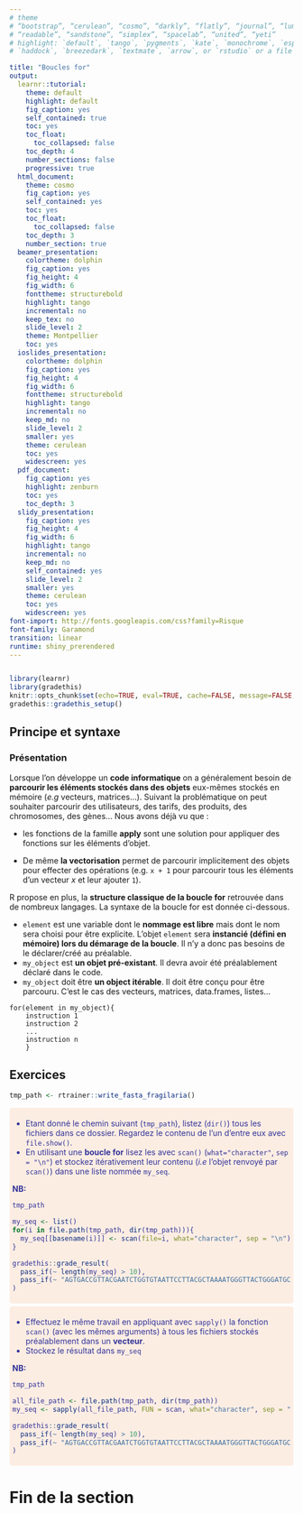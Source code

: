 ```yaml
---
# theme
# “bootstrap”, “cerulean”, “cosmo”, “darkly”, “flatly”, “journal”, “lumen”, “paper”, 
# “readable”, “sandstone”, “simplex”, “spacelab”, “united”, “yeti”
# highlight: `default`, `tango`, `pygments`, `kate`, `monochrome`, `espresso`, `zenburn`, 
# `haddock`, `breezedark`, `textmate`, `arrow`, or `rstudio` or a file with extension `.theme`.

title: "Boucles for"
output:
  learnr::tutorial:
    theme: default
    highlight: default
    fig_caption: yes
    self_contained: true
    toc: yes
    toc_float: 
      toc_collapsed: false
    toc_depth: 4
    number_sections: false
    progressive: true
  html_document:
    theme: cosmo
    fig_caption: yes
    self_contained: yes
    toc: yes
    toc_float: 
      toc_collapsed: false
    toc_depth: 3
    number_section: true
  beamer_presentation:
    colortheme: dolphin
    fig_caption: yes
    fig_height: 4
    fig_width: 6
    fonttheme: structurebold
    highlight: tango
    incremental: no
    keep_tex: no
    slide_level: 2
    theme: Montpellier
    toc: yes
  ioslides_presentation:
    colortheme: dolphin
    fig_caption: yes
    fig_height: 4
    fig_width: 6
    fonttheme: structurebold
    highlight: tango
    incremental: no
    keep_md: no
    slide_level: 2
    smaller: yes
    theme: cerulean
    toc: yes
    widescreen: yes
  pdf_document:
    fig_caption: yes
    highlight: zenburn
    toc: yes
    toc_depth: 3
  slidy_presentation:
    fig_caption: yes
    fig_height: 4
    fig_width: 6
    highlight: tango
    incremental: no
    keep_md: no
    self_contained: yes
    slide_level: 2
    smaller: yes
    theme: cerulean
    toc: yes
    widescreen: yes
font-import: http://fonts.googleapis.com/css?family=Risque
font-family: Garamond
transition: linear
runtime: shiny_prerendered
---
```


<!--  
Here the parameters about the documents.
https://www.rstudio.com/wp-content/uploads/2015/03/rmarkdown-reference.pdf 
--> 


```css

```

<script language="JavaScript" type="text/javascript">
          
          function sizeTbl2(h,i) {
          var tbl = document.getElementById("section-" + i);
          tbl.style.display = h;
          }

</script>



<style>
.exo {
  border-radius: 5px;
  margin-top: 5px;
  margin-bottom: 5px;
  padding-top: 5px;
  padding-bottom: 5px;
  padding-left: 5px;
  padding-right: 5px;
  background-color: #fcede3;
  color: rgb(51, 51,153);
}
.tips {
       padding-top: 5px;
       padding-bottom: 5px;
       padding-left: 5px;
       padding-right: 5px;
       border: 1px dashed #2f6fab;
       background-color: #EEFFEE;
}
.solution {
            margin-top: 5px;
            margin-bottom: 5px;
            padding-top: 5px;
            padding-bottom: 5px;
            padding-left: 5px;
            padding-right: 5px;
            border: 1px dashed #FFFFFF;
            background-color: #EEEEFF;
            color: #0000BB;
            font-size: 11px;
}
</style>


```r
library(learnr)
library(gradethis)
knitr::opts_chunk$set(echo=TRUE, eval=TRUE, cache=FALSE, message=FALSE, warning=FALSE, comment="")
gradethis::gradethis_setup()
```

## Principe et syntaxe

### Présentation

Lorsque l'on développe un **code informatique** on a généralement besoin de **parcourir les éléments stockés dans des objets** eux-mêmes stockés en mémoire (*e.g* vecteurs, matrices...). Suivant la problématique on peut souhaiter parcourir des utilisateurs, des tarifs, des produits, des chromosomes, des gènes... Nous avons déjà vu que :

- les fonctions de la famille **apply** sont une solution pour appliquer des fonctions sur les éléments d'objet. 

- De même **la vectorisation** permet de parcourir implicitement des objets pour effecter des opérations (e.g. `x + 1` pour parcourir tous les éléments d'un vecteur $x$ et leur ajouter `1`).

R propose en plus, la **structure classique de la boucle for** retrouvée dans de nombreux langages. La syntaxe de la boucle for est donnée ci-dessous. 

  - `element` est une variable dont le **nommage est libre** mais dont le nom sera choisi pour être explicite. L'objet `element` sera **instancié (défini en mémoire) lors du démarage de la boucle**. Il n'y a donc pas besoins de le déclarer/créé au préalable. 
  - `my_object` est **un objet pré-existant**. Il devra avoir été préalablement déclaré dans le code. 
  - `my_object` doit être **un object itérable**. Il doit être conçu pour être parcouru. C'est le cas des vecteurs, matrices, data.frames, listes... 

```
for(element in my_object){ 
    instruction 1
    instruction 2
    ...
    instruction n
    }
```

## Exercices

```r
tmp_path <- rtrainer::write_fasta_fragilaria()
```

<div class="exo">

- Etant donné le chemin suivant (`tmp_path`), listez (`dir()`) tous les fichiers dans ce dossier. Regardez le contenu de l'un d'entre eux avec `file.show()`. 
- En utilisant une **boucle for** lisez les avec `scan()` (`what="character"`, `sep = "\n"`) et stockez itérativement leur contenu (*i.e* l'objet renvoyé par `scan()`) dans une liste nommée `my_seq`.

**NB:** 

```r
tmp_path
```

```r
my_seq <- list()
for(i in file.path(tmp_path, dir(tmp_path))){
  my_seq[[basename(i)]] <- scan(file=i, what="character", sep = "\n")
}
```

```r
gradethis::grade_result(
  pass_if(~ length(my_seq) > 10),
  pass_if(~ "AGTGACCGTTACGAATCTGGTGTAATTCCTTACGCTAAAATGGGTTACTGGGATGCTTCATACGCTGTAAAAACTACTGA" %in% unlist(lapply(my_seq, "[", 2)))
)
```
</div>

<div class="exo">

- Effectuez le même travail en appliquant avec `sapply()` la fonction `scan()` (avec les mêmes arguments) à tous les fichiers stockés préalablement dans un **vecteur**.
- Stockez le résultat dans `my_seq`

**NB:** 

```r
tmp_path
```

```r
all_file_path <- file.path(tmp_path, dir(tmp_path))
my_seq <- sapply(all_file_path, FUN = scan, what="character", sep = "\n")
```

```r
gradethis::grade_result(
  pass_if(~ length(my_seq) > 10),
  pass_if(~ "AGTGACCGTTACGAATCTGGTGTAATTCCTTACGCTAAAATGGGTTACTGGGATGCTTCATACGCTGTAAAAACTACTGA" %in% unlist(lapply(my_seq, "[", 2)))
)
```
</div>


<h1> Fin de la section  </h1>

